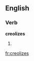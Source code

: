
==English==

===Verb===
'''creolizes'''

# {{third-person singular of|[[creolize]]}}

[[fr:creolizes]]